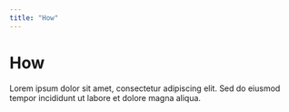 ```yaml
---
title: "How"
---
```


# How

Lorem ipsum dolor sit amet, consectetur adipiscing elit. Sed do eiusmod tempor incididunt ut labore et dolore magna aliqua.
